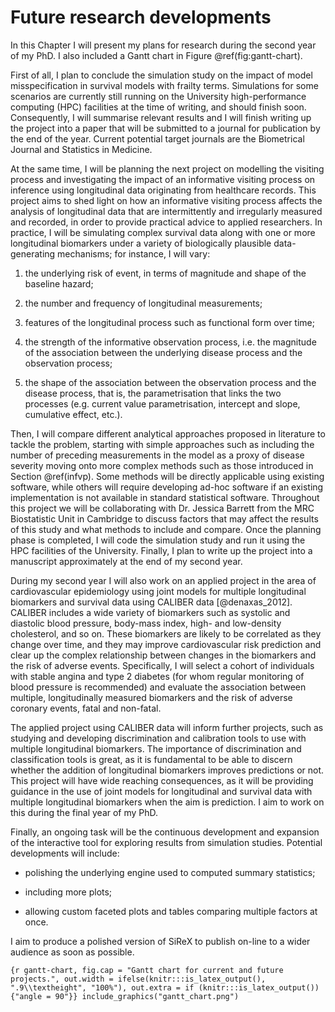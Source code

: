 # Future research developments {#future}

In this Chapter I will present my plans for research during the second year of my PhD. I also included a Gantt chart in Figure \@ref(fig:gantt-chart).

First of all, I plan to conclude the simulation study on the impact of model misspecification in survival models with frailty terms. Simulations for some scenarios are currently still running on the University high-performance computing (HPC) facilities at the time of writing, and should finish soon. Consequently, I will summarise relevant results and I will finish writing up the project into a paper that will be submitted to a journal for publication by the end of the year. Current potential target journals are the Biometrical Journal and Statistics in Medicine.

At the same time, I will be planning the next project on modelling the visiting process and investigating the impact of an informative visiting process on inference using longitudinal data originating from healthcare records. This project aims to shed light on how an informative visiting process affects the analysis of longitudinal data that are intermittently and irregularly measured and recorded, in order to provide practical advice to applied researchers. In practice, I will be simulating complex survival data along with one or more longitudinal biomarkers under a variety of biologically plausible data-generating mechanisms; for instance, I will vary:

1. the underlying risk of event, in terms of magnitude and shape of the baseline hazard;

2. the number and frequency of longitudinal measurements;

3. features of the longitudinal process such as functional form over time;

4. the strength of the informative observation process, i.e. the magnitude of the association between the underlying disease process and the observation process;

5. the shape of the association between the observation process and the disease process, that is, the parametrisation that links the two processes (e.g. current value parametrisation, intercept and slope, cumulative effect, etc.).

Then, I will compare different analytical approaches proposed in literature to tackle the problem, starting with simple approaches such as including the number of preceding measurements in the model as a proxy of disease severity moving onto more complex methods such as those introduced in Section \@ref(infvp). Some methods will be directly applicable using existing software, while others will require developing ad-hoc software if an existing implementation is not available in standard statistical software. Throughout this project we will be collaborating with Dr. Jessica Barrett from the MRC Biostatistic Unit in Cambridge to discuss factors that may affect the results of this study and what methods to include and compare. Once the planning phase is completed, I will code the simulation study and run it using the HPC facilities of the University. Finally, I plan to write up the project into a manuscript approximately at the end of my second year.

During my second year I will also work on an applied project in the area of cardiovascular epidemiology using joint models for multiple longitudinal biomarkers and survival data using CALIBER data [@denaxas_2012]. CALIBER includes a wide variety of biomarkers such as systolic and diastolic blood pressure, body-mass index, high- and low-density cholesterol, and so on. These biomarkers are likely to be correlated as they change over time, and they may improve cardiovascular risk prediction and clear up the complex relationship between changes in the biomarkers and the risk of adverse events. Specifically, I will select a cohort of individuals with stable angina and type 2 diabetes (for whom regular monitoring of blood pressure is recommended) and evaluate the association between multiple, longitudinally measured biomarkers and the risk of adverse coronary events, fatal and non-fatal.

The applied project using CALIBER data will inform further projects, such as studying and developing discrimination and calibration tools to use with multiple longitudinal biomarkers. The importance of discrimination and classification tools is great, as it is fundamental to be able to discern whether the addition of longitudinal biomarkers improves predictions or not. This project will have wide reaching consequences, as it will be providing guidance in the use of joint models for longitudinal and survival data with multiple longitudinal biomarkers when the aim is prediction. I aim to work on this during the final year of my PhD.

Finally, an ongoing task will be the continuous development and expansion of the interactive tool for exploring results from simulation studies. Potential developments will include:

* polishing the underlying engine used to computed summary statistics;

* including more plots;

* allowing custom faceted plots and tables comparing multiple factors at once.

I aim to produce a polished version of SiReX to publish on-line to a wider audience as soon as possible.

```{r gantt-chart, fig.cap = "Gantt chart for current and future projects.", out.width = ifelse(knitr:::is_latex_output(), ".9\\textheight", "100%"), out.extra = if (knitr:::is_latex_output()) {"angle = 90"}}
include_graphics("gantt_chart.png")
```
